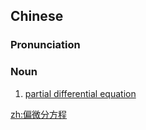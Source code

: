 ==Chinese==
{{zh-forms|type=122}}

===Pronunciation===
{{zh-pron
|m=piān 微fēn fāngchéng
|c=pin1 mei4 fan1 fong1 cing4
|mn=qz,tw,xm,zz:pian-bî-hun-hong-thêng
|cat=n
}}

===Noun===
{{zh-noun}}

# [[partial differential equation]]

[[zh:偏微分方程]]